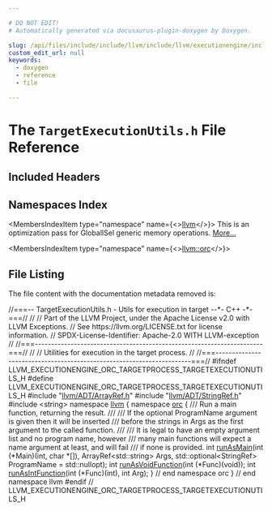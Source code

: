 ```yaml
---

# DO NOT EDIT!
# Automatically generated via docusaurus-plugin-doxygen by Doxygen.

slug: /api/files/include/include/llvm/include/llvm/executionengine/include/llvm/executionengine/orc/include/llvm/executionengine/orc/targetprocess/targetexecutionutils-h
custom_edit_url: null
keywords:
  - doxygen
  - reference
  - file

---
```





# The `TargetExecutionUtils.h` File Reference

<DoxygenPage pluginConfig={pluginConfig}>



## Included Headers

<IncludesList>
<IncludesListItem
  filePath="llvm/ADT/ArrayRef.h"
  permalink="/docs/api/files/include/include/llvm/include/llvm/adt/arrayref-h"
  isLocal="true" />
<IncludesListItem
  filePath="llvm/ADT/StringRef.h"
  permalink="/docs/api/files/include/include/llvm/include/llvm/adt/stringref-h"
  isLocal="true" />
<IncludesListItem
  filePath="string"
  permalink=""
  isLocal="false" />
</IncludesList>

## Namespaces Index

<MembersIndex>

<MembersIndexItem
  type="namespace"
  name={<><a href="/docs/api/namespaces/llvm">llvm</a></>}>
This is an optimization pass for GlobalISel generic memory operations. <a href="/docs/api/namespaces/llvm/#details">More...</a>
</MembersIndexItem>

<MembersIndexItem
  type="namespace"
  name={<><a href="/docs/api/namespaces/llvm/orc">llvm::orc</a></>}>
</MembersIndexItem>

</MembersIndex>


## File Listing

The file content with the documentation metadata removed is:

<ProgramListing>

<Link id="l00001" /><CodeLine lineNumber="1"><span class="doxyHighlightComment">//===-- TargetExecutionUtils.h - Utils for execution in target --&#42;- C++ -&#42;-===//</span></CodeLine>
<Link id="l00002" /><CodeLine lineNumber="2"><span class="doxyHighlightComment">//</span></CodeLine>
<Link id="l00003" /><CodeLine lineNumber="3"><span class="doxyHighlightComment">// Part of the LLVM Project, under the Apache License v2.0 with LLVM Exceptions.</span></CodeLine>
<Link id="l00004" /><CodeLine lineNumber="4"><span class="doxyHighlightComment">// See https://llvm.org/LICENSE.txt for license information.</span></CodeLine>
<Link id="l00005" /><CodeLine lineNumber="5"><span class="doxyHighlightComment">// SPDX-License-Identifier: Apache-2.0 WITH LLVM-exception</span></CodeLine>
<Link id="l00006" /><CodeLine lineNumber="6"><span class="doxyHighlightComment">//</span></CodeLine>
<Link id="l00007" /><CodeLine lineNumber="7"><span class="doxyHighlightComment">//===----------------------------------------------------------------------===//</span></CodeLine>
<Link id="l00008" /><CodeLine lineNumber="8"><span class="doxyHighlightComment">//</span></CodeLine>
<Link id="l00009" /><CodeLine lineNumber="9"><span class="doxyHighlightComment">// Utilities for execution in the target process.</span></CodeLine>
<Link id="l00010" /><CodeLine lineNumber="10"><span class="doxyHighlightComment">//</span></CodeLine>
<Link id="l00011" /><CodeLine lineNumber="11"><span class="doxyHighlightComment">//===----------------------------------------------------------------------===//</span></CodeLine>
<Link id="l00012" /><CodeLine lineNumber="12"></CodeLine>
<Link id="l00013" /><CodeLine lineNumber="13"><span class="doxyHighlightPreprocessor">#ifndef LLVM&#95;EXECUTIONENGINE&#95;ORC&#95;TARGETPROCESS&#95;TARGETEXECUTIONUTILS&#95;H</span></CodeLine>
<Link id="l00014" /><CodeLine lineNumber="14"><span class="doxyHighlightPreprocessor">#define LLVM&#95;EXECUTIONENGINE&#95;ORC&#95;TARGETPROCESS&#95;TARGETEXECUTIONUTILS&#95;H</span></CodeLine>
<Link id="l00015" /><CodeLine lineNumber="15"></CodeLine>
<Link id="l00016" /><CodeLine lineNumber="16"><span class="doxyHighlightPreprocessor">#include &quot;<a href="/docs/api/files/include/include/llvm/include/llvm/adt/arrayref-h">llvm/ADT/ArrayRef.h</a>&quot;</span></CodeLine>
<Link id="l00017" /><CodeLine lineNumber="17"><span class="doxyHighlightPreprocessor">#include &quot;<a href="/docs/api/files/include/include/llvm/include/llvm/adt/stringref-h">llvm/ADT/StringRef.h</a>&quot;</span></CodeLine>
<Link id="l00018" /><CodeLine lineNumber="18"><span class="doxyHighlightPreprocessor">#include &lt;string&gt;</span></CodeLine>
<Link id="l00019" /><CodeLine lineNumber="19"></CodeLine>
<Link id="l00020" /><CodeLine lineNumber="20"><span class="doxyHighlightKeyword">namespace </span><span class="doxyHighlight"><a href="/docs/api/namespaces/llvm">llvm</a> &#123;</span></CodeLine>
<Link id="l00021" /><CodeLine lineNumber="21"><span class="doxyHighlightKeyword">namespace </span><span class="doxyHighlight"><a href="/docs/api/namespaces/llvm/orc">orc</a> &#123;</span></CodeLine>
<Link id="l00022" /><CodeLine lineNumber="22"></CodeLine>
<Link id="l00023" /><CodeLine lineNumber="23"><span class="doxyHighlightComment">/// Run a main function, returning the result.</span></CodeLine>
<Link id="l00024" /><CodeLine lineNumber="24"><span class="doxyHighlightComment">///</span></CodeLine>
<Link id="l00025" /><CodeLine lineNumber="25"><span class="doxyHighlightComment">/// If the optional ProgramName argument is given then it will be inserted</span></CodeLine>
<Link id="l00026" /><CodeLine lineNumber="26"><span class="doxyHighlightComment">/// before the strings in Args as the first argument to the called function.</span></CodeLine>
<Link id="l00027" /><CodeLine lineNumber="27"><span class="doxyHighlightComment">///</span></CodeLine>
<Link id="l00028" /><CodeLine lineNumber="28"><span class="doxyHighlightComment">/// It is legal to have an empty argument list and no program name, however</span></CodeLine>
<Link id="l00029" /><CodeLine lineNumber="29"><span class="doxyHighlightComment">/// many main functions will expect a name argument at least, and will fail</span></CodeLine>
<Link id="l00030" /><CodeLine lineNumber="30"><span class="doxyHighlightComment">/// if none is provided.</span></CodeLine>
<Link id="l00031" /><CodeLine lineNumber="31"><span class="doxyHighlightKeywordType">int</span><span class="doxyHighlight"> <a href="/docs/api/namespaces/llvm/orc/#ae96b02ba0679637389c230e9536a40fc">runAsMain</a>(</span><span class="doxyHighlightKeywordType">int</span><span class="doxyHighlight"> (&#42;Main)(</span><span class="doxyHighlightKeywordType">int</span><span class="doxyHighlight">, </span><span class="doxyHighlightKeywordType">char</span><span class="doxyHighlight"> &#42;&#91;&#93;), ArrayRef&lt;std::string&gt; Args,</span></CodeLine>
<Link id="l00032" /><CodeLine lineNumber="32"><span class="doxyHighlight">              std::optional&lt;StringRef&gt; ProgramName = std::nullopt);</span></CodeLine>
<Link id="l00033" /><CodeLine lineNumber="33"></CodeLine>
<Link id="l00034" /><CodeLine lineNumber="34"><span class="doxyHighlightKeywordType">int</span><span class="doxyHighlight"> <a href="/docs/api/namespaces/llvm/orc/#a3967432b472134605de76e49e274064b">runAsVoidFunction</a>(</span><span class="doxyHighlightKeywordType">int</span><span class="doxyHighlight"> (&#42;Func)(</span><span class="doxyHighlightKeywordType">void</span><span class="doxyHighlight">));</span></CodeLine>
<Link id="l00035" /><CodeLine lineNumber="35"><span class="doxyHighlightKeywordType">int</span><span class="doxyHighlight"> <a href="/docs/api/namespaces/llvm/orc/#a4b98a575435b7792989794e2e617461d">runAsIntFunction</a>(</span><span class="doxyHighlightKeywordType">int</span><span class="doxyHighlight"> (&#42;Func)(</span><span class="doxyHighlightKeywordType">int</span><span class="doxyHighlight">), </span><span class="doxyHighlightKeywordType">int</span><span class="doxyHighlight"> Arg);</span></CodeLine>
<Link id="l00036" /><CodeLine lineNumber="36"></CodeLine>
<Link id="l00037" /><CodeLine lineNumber="37"><span class="doxyHighlight">&#125; </span><span class="doxyHighlightComment">// end namespace orc</span></CodeLine>
<Link id="l00038" /><CodeLine lineNumber="38"><span class="doxyHighlight">&#125; </span><span class="doxyHighlightComment">// end namespace llvm</span></CodeLine>
<Link id="l00039" /><CodeLine lineNumber="39"></CodeLine>
<Link id="l00040" /><CodeLine lineNumber="40"><span class="doxyHighlightPreprocessor">#endif </span><span class="doxyHighlightComment">// LLVM&#95;EXECUTIONENGINE&#95;ORC&#95;TARGETPROCESS&#95;TARGETEXECUTIONUTILS&#95;H</span></CodeLine>

</ProgramListing>


</DoxygenPage>
